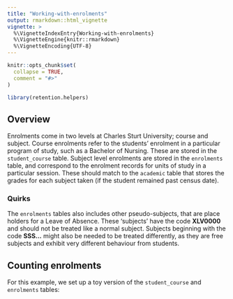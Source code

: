 ```yaml
---
title: "Working-with-enrolments"
output: rmarkdown::html_vignette
vignette: >
  %\VignetteIndexEntry{Working-with-enrolments}
  %\VignetteEngine{knitr::rmarkdown}
  %\VignetteEncoding{UTF-8}
---
```


```r
knitr::opts_chunk$set(
  collapse = TRUE,
  comment = "#>"
)
```

```r
library(retention.helpers)
```

## Overview

Enrolments come in two levels at Charles Sturt University; course and subject. Course enrolments refer to the students' enrolment in a particular program of study, such as a Bachelor of Nursing. These are stored in the `student_course` table. Subject level enrolments are stored in the `enrolments` table, and correspond to the enrolment records for units of study in a particular session. These should match to the `academic` table that stores the grades for each subject taken (if the student remained past census date). 

### Quirks

The `enrolments` tables also includes other pseudo-subjects, that are place holders for a Leave of Absence. These 'subjects' have the code **XLV0000** and should not be treated like a normal subject. Subjects beginning with the code **SSS...** might also be needed to be treated differently, as they are free subjects and exhibit very different behaviour from students. 

## Counting enrolments

For this example, we set up a toy version of the `student_course` and `enrolments` tables:

